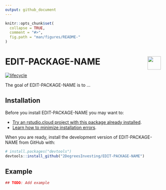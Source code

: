 ```yaml
---
output: github_document 
---
```

<!-- README.md is generated from README.Rmd. Please edit that file -->

```r
knitr::opts_chunk$set(
  collapse = TRUE,
  comment = "#>",
  fig.path = "man/figures/README-"
)
```

# EDIT-PACKAGE-NAME <a href='https://github.com/2DegreesInvesting/EDIT-PACKAGE-NAME'><img src='https://imgur.com/A5ASZPE.png' align='right' height='43' /></a>

<!-- badges: start -->
[![lifecycle](https://img.shields.io/badge/lifecycle-experimental-orange.svg)](https://www.tidyverse.org/lifecycle/#experimental)
<!-- badges: end -->

The goal of EDIT-PACKAGE-NAME is to ...

## Installation

Before you install EDIT-PACKAGE-NAME you may want to:

* [Try an rstudio.cloud project with this package already installed](https://rstudio.cloud/project/954051).
* [Learn how to minimize installation errors](https://gist.github.com/maurolepore/a0187be9d40aee95a43f20a85f4caed6#installation).

When you are ready, install the development version of EDIT-PACKAGE-NAME from GitHub with:

```r
# install.packages("devtools")
devtools::install_github("2DegreesInvesting/EDIT-PACKAGE-NAME")
```

## Example

```r
## TODO: Add example
```
